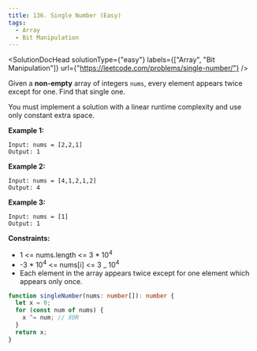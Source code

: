 ```yaml
---
title: 136. Single Number (Easy)
tags:
  - Array
  - Bit Manipulation
---
```



<SolutionDocHead
  solutionType={"easy"}
  labels={["Array", "Bit Manipulation"]}
  url={"https://leetcode.com/problems/single-number/"}
/>

Given a <b>non-empty</b> array of integers `nums`, every element appears twice except for one. Find that single one.

You must implement a solution with a linear runtime complexity and use only constant extra space.

<b>Example 1:</b>

```
Input: nums = [2,2,1]
Output: 1
```

<b>Example 2:</b>

```
Input: nums = [4,1,2,1,2]
Output: 4
```

<b>Example 3:</b>

```
Input: nums = [1]
Output: 1
```

<b>Constraints:</b>

- 1 <= nums.length <= 3 \* 10<sup>4</sup>
- -3 \* 10<sup>4</sup> <= nums[i] <= 3 \_ 10<sup>4</sup>
- Each element in the array appears twice except for one element which appears only once.

```ts title=solution.ts
function singleNumber(nums: number[]): number {
  let x = 0;
  for (const num of nums) {
    x ^= num; // XOR
  }
  return x;
}
```
